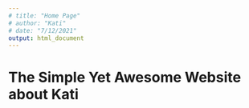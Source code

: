 ```yaml
---
# title: "Home Page"
# author: "Kati"
# date: "7/12/2021"
output: html_document
---
```


# The Simple Yet Awesome Website about Kati 

